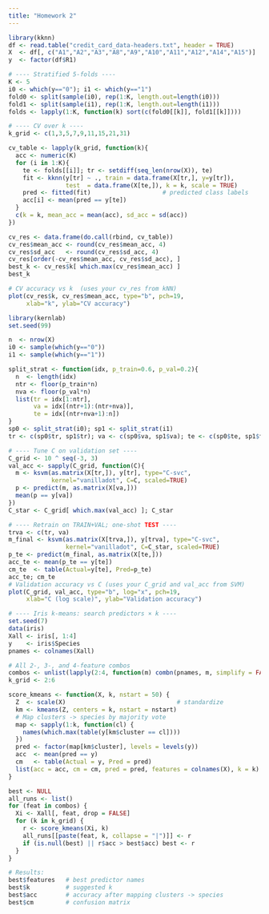 ```yaml
---
title: "Homework 2"
---
```


```r
library(kknn)
df <- read.table("credit_card_data-headers.txt", header = TRUE)
X  <- df[, c("A1","A2","A3","A8","A9","A10","A11","A12","A14","A15")]
y  <- factor(df$R1)

# ---- Stratified 5-folds ----
K <- 5
i0 <- which(y=="0"); i1 <- which(y=="1")
fold0 <- split(sample(i0), rep(1:K, length.out=length(i0)))
fold1 <- split(sample(i1), rep(1:K, length.out=length(i1)))
folds <- lapply(1:K, function(k) sort(c(fold0[[k]], fold1[[k]])))

# ---- CV over k ----
k_grid <- c(1,3,5,7,9,11,15,21,31)

cv_table <- lapply(k_grid, function(k){
  acc <- numeric(K)
  for (i in 1:K){
    te <- folds[[i]]; tr <- setdiff(seq_len(nrow(X)), te)
    fit <- kknn(y[tr] ~ ., train = data.frame(X[tr,], y=y[tr]),
                test  = data.frame(X[te,]), k = k, scale = TRUE)
    pred <- fitted(fit)                    # predicted class labels
    acc[i] <- mean(pred == y[te])
  }
  c(k = k, mean_acc = mean(acc), sd_acc = sd(acc))
})

cv_res <- data.frame(do.call(rbind, cv_table))
cv_res$mean_acc <- round(cv_res$mean_acc, 4)
cv_res$sd_acc   <- round(cv_res$sd_acc, 4)
cv_res[order(-cv_res$mean_acc, cv_res$sd_acc), ]
best_k <- cv_res$k[ which.max(cv_res$mean_acc) ]
best_k

# CV accuracy vs k  (uses your cv_res from kNN)
plot(cv_res$k, cv_res$mean_acc, type="b", pch=19,
     xlab="k", ylab="CV accuracy")
```



```r
library(kernlab)
set.seed(99)

n  <- nrow(X)
i0 <- sample(which(y=="0"))
i1 <- sample(which(y=="1"))

split_strat <- function(idx, p_train=0.6, p_val=0.2){
  n  <- length(idx)
  ntr <- floor(p_train*n)
  nva <- floor(p_val*n)
  list(tr = idx[1:ntr],
       va = idx[(ntr+1):(ntr+nva)],
       te = idx[(ntr+nva+1):n])
}
sp0 <- split_strat(i0); sp1 <- split_strat(i1)
tr <- c(sp0$tr, sp1$tr); va <- c(sp0$va, sp1$va); te <- c(sp0$te, sp1$te)

# ---- Tune C on validation set ----
C_grid <- 10 ^ seq(-3, 3)
val_acc <- sapply(C_grid, function(C){
  m <- ksvm(as.matrix(X[tr,]), y[tr], type="C-svc",
            kernel="vanilladot", C=C, scaled=TRUE)
  p <- predict(m, as.matrix(X[va,]))
  mean(p == y[va])
})
C_star <- C_grid[ which.max(val_acc) ]; C_star

# ---- Retrain on TRAIN+VAL; one-shot TEST ----
trva <- c(tr, va)
m_final <- ksvm(as.matrix(X[trva,]), y[trva], type="C-svc",
                kernel="vanilladot", C=C_star, scaled=TRUE)
p_te <- predict(m_final, as.matrix(X[te,]))
acc_te <- mean(p_te == y[te])
cm_te  <- table(Actual=y[te], Pred=p_te)
acc_te; cm_te
# Validation accuracy vs C (uses your C_grid and val_acc from SVM)
plot(C_grid, val_acc, type="b", log="x", pch=19,
     xlab="C (log scale)", ylab="Validation accuracy")

```


```r
# ---- Iris k-means: search predictors × k ----
set.seed(7)
data(iris)
Xall <- iris[, 1:4]
y    <- iris$Species
pnames <- colnames(Xall)

# All 2-, 3-, and 4-feature combos
combos <- unlist(lapply(2:4, function(m) combn(pnames, m, simplify = FALSE)), recursive = FALSE)
k_grid <- 2:6

score_kmeans <- function(X, k, nstart = 50) {
  Z  <- scale(X)                               # standardize
  km <- kmeans(Z, centers = k, nstart = nstart)
  # Map clusters -> species by majority vote
  map <- sapply(1:k, function(cl) {
    names(which.max(table(y[km$cluster == cl])))
  })
  pred <- factor(map[km$cluster], levels = levels(y))
  acc  <- mean(pred == y)
  cm   <- table(Actual = y, Pred = pred)
  list(acc = acc, cm = cm, pred = pred, features = colnames(X), k = k)
}

best <- NULL
all_runs <- list()
for (feat in combos) {
  Xi <- Xall[, feat, drop = FALSE]
  for (k in k_grid) {
    r <- score_kmeans(Xi, k)
    all_runs[[paste(feat, k, collapse = "|")]] <- r
    if (is.null(best) || r$acc > best$acc) best <- r
  }
}

# Results:
best$features   # best predictor names
best$k          # suggested k
best$acc        # accuracy after mapping clusters -> species
best$cm         # confusion matrix

```







